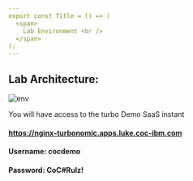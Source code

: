 ```yaml
---
export const Title = () => (
  <span>
    Lab Environment <br />
  </span>
);
---
```

## Lab Architecture: 


![env](images/env.1.jpg)


You will have access to the turbo Demo SaaS instant  

#### https://nginx-turbonomic.apps.luke.coc-ibm.com

#### Username: cocdemo
#### Password: CoC#Rulz! 



